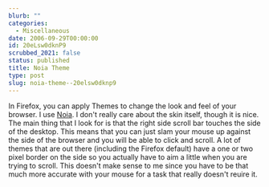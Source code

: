 ```yaml
---
blurb: ""
categories:
  - Miscellaneous
date: 2006-09-29T00:00:00
id: 20eLsw0dknP9
scrubbed_2021: false
status: published
title: Noia Theme
type: post
slug: noia-theme--20elsw0dknp9
---
```


In Firefox, you can apply Themes to change the look and feel of
your browser. I use [Noia](https://addons.mozilla.org/firefox/72/).
I don't really care about the skin itself, though it is nice. The
main thing that I look for is that the right side scroll bar
touches the side of the desktop. This means that you can just slam
your mouse up against the side of the browser and you will be able
to click and scroll. A lot of themes that are out there (including
the Firefox default) have a one or two pixel border on the side so
you actually have to aim a little when you are trying to scroll.
This doesn't make sense to me since you have to be that much more
accurate with your mouse for a task that really doesn't reuire it.